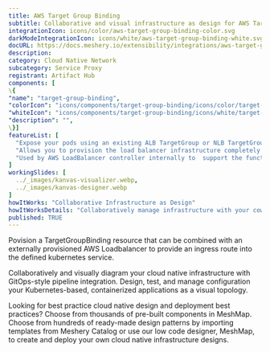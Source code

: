 ```yaml
---
title: AWS Target Group Binding
subtitle: Collaborative and visual infrastructure as design for AWS Target Group Binding
integrationIcon: icons/color/aws-target-group-binding-color.svg
darkModeIntegrationIcon: icons/white/aws-target-group-binding-white.svg
docURL: https://docs.meshery.io/extensibility/integrations/aws-target-group-binding
description: 
category: Cloud Native Network
subcategory: Service Proxy
registrant: Artifact Hub
components: [
\{
"name": "target-group-binding",
"colorIcon": "icons/components/target-group-binding/icons/color/target-group-binding-color.svg",
"whiteIcon": "icons/components/target-group-binding/icons/white/target-group-binding-white.svg",
"description": "",
\}]
featureList: [
  "Expose your pods using an existing ALB TargetGroup or NLB TargetGroup.",
  "Allows you to provision the load balancer infrastructure completely outside of Kubernetes.",
  "Used by AWS LoadBalancer controller internally to  support the functionality for Ingress and Service resource as well."
]
workingSlides: [
  ../_images/kanvas-visualizer.webp,
  ../_images/kanvas-designer.webp
]
howItWorks: "Collaborative Infrastructure as Design"
howItWorksDetails: "Collaboratively manage infrastructure with your coworkers synchronously sharing the same designs."
published: TRUE
---
```

<p>
Povision a TargetGroupBinding resource that can be combined with an externally provisioned AWS Loadbalancer to provide an ingress route into the defined kubernetes service.
</p>
<p>
    Collaboratively and visually diagram your cloud native infrastructure with GitOps-style pipeline integration. Design, test, and manage configuration your Kubernetes-based, containerized applications as a visual topology.
</p>
<p>
    Looking for best practice cloud native design and deployment best practices? Choose from thousands of pre-built components in MeshMap. Choose from hundreds of ready-made design patterns by importing templates from Meshery Catalog or use our low code designer, MeshMap, to create and deploy your own cloud native infrastructure designs.
</p>
